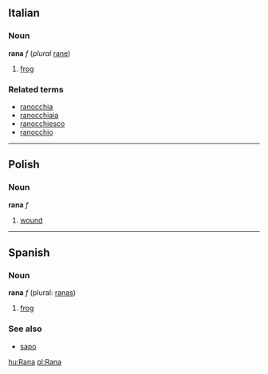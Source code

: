 ==Italian==
===Noun===
'''rana''' ''f'' (''plural'' [[rane]])

# [[frog]]

===Related terms===
*[[ranocchia]]
*[[ranocchiaia]]
*[[ranocchiesco]]
*[[ranocchio]]

----

==Polish==
===Noun===
'''rana''' ''f''
# [[wound]]
----

==Spanish==
===Noun===
'''rana''' ''f'' (plural: [[ranas]])

# [[frog]]

===See also===
*[[sapo]]

[[hu:Rana]]
[[pl:Rana]]